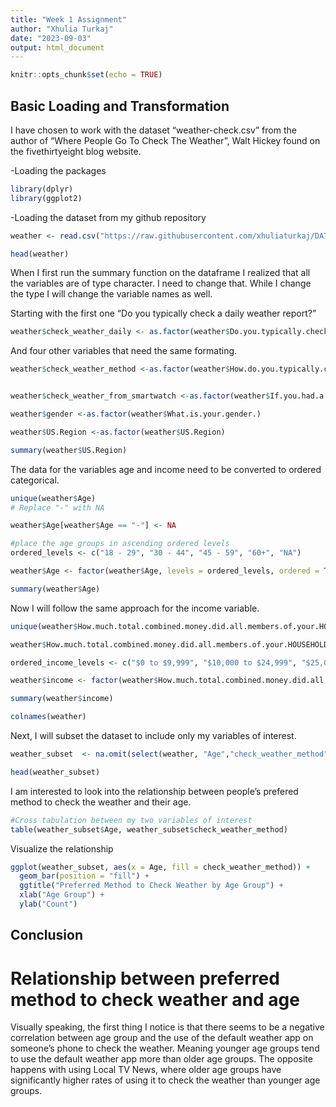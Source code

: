```yaml
---
title: "Week 1 Assignment"
author: "Xhulia Turkaj"
date: "2023-09-03"
output: html_document
---
```


```r
knitr::opts_chunk$set(echo = TRUE)
```

## Basic Loading and Transformation



I have chosen to work with the dataset "weather-check.csv" from the author of  "Where People Go To Check The Weather", Walt Hickey found on the fivethirtyeight blog website. 

-Loading the packages 
```r
library(dplyr)
library(ggplot2)
```

-Loading the dataset from my github repository 

```r
weather <- read.csv("https://raw.githubusercontent.com/xhuliaturkaj/DATA-607/main/weather-check.csv",  header = TRUE, row.names = 1)

head(weather)
```



When I first run the summary function on the dataframe I realized that all the variables are of type character. I need to change that. While I change the type I will change the variable names as well. 

Starting with the first one "Do you typically check a daily weather report?" 

```r
weather$check_weather_daily <- as.factor(weather$Do.you.typically.check.a.daily.weather.report.)

```

And four other variables that need the same formating.
```r
weather$check_weather_method <-as.factor(weather$How.do.you.typically.check.the.weather.)


weather$check_weather_from_smartwatch <-as.factor(weather$If.you.had.a.smartwatch..like.the.soon.to.be.released.Apple.Watch...how.likely.or.unlikely.would.you.be.to.check.the.weather.on.that.device.)

weather$gender <-as.factor(weather$What.is.your.gender.)

weather$US.Region <-as.factor(weather$US.Region)

summary(weather$US.Region)

```

The data for the variables age and income need to be converted to ordered categorical. 

```r

unique(weather$Age)
# Replace "-" with NA

weather$Age[weather$Age == "-"] <- NA

#place the age groups in ascending ordered levels 
ordered_levels <- c("18 - 29", "30 - 44", "45 - 59", "60+", "NA")

weather$Age <- factor(weather$Age, levels = ordered_levels, ordered = TRUE) 

summary(weather$Age)

```

Now I will follow the same approach for the income variable. 

```r
unique(weather$How.much.total.combined.money.did.all.members.of.your.HOUSEHOLD.earn.last.year.)

weather$How.much.total.combined.money.did.all.members.of.your.HOUSEHOLD.earn.last.year.[weather$How.much.total.combined.money.did.all.members.of.your.HOUSEHOLD.earn.last.year.== "-"] <- NA

ordered_income_levels <- c("$0 to $9,999", "$10,000 to $24,999", "$25,000 to $49,999", "$50,000 to $74,999", "$75,000 to $99,999", "$100,000 to $124,999", "$125,000 to $149,999","$150,000 to $174,999","$175,000 to $199,999","Prefer not to answer", "NA" )

weather$income <- factor(weather$How.much.total.combined.money.did.all.members.of.your.HOUSEHOLD.earn.last.year., levels = ordered_income_levels, ordered = TRUE) 

summary(weather$income)

colnames(weather)

```

Next, I will subset the dataset to include only my variables of interest.

```r



weather_subset  <- na.omit(select(weather, "Age","check_weather_method", "check_weather_from_smartwatch", "check_weather_daily", "check_weather_method" ))

head(weather_subset)
```

I am interested to look into the relationship between  people's prefered method to check the weather and their age.  

```r
#Cross tabulation between my two variables of interest 
table(weather_subset$Age, weather_subset$check_weather_method)

```

Visualize the relationship 
```r

ggplot(weather_subset, aes(x = Age, fill = check_weather_method)) +
  geom_bar(position = "fill") +
  ggtitle("Preferred Method to Check Weather by Age Group") +
  xlab("Age Group") +
  ylab("Count") 


```
 
## Conclusion 
# Relationship between preferred method to check weather and age

Visually speaking, the first thing I notice is that there seems to be a negative correlation between age group and the use of the default weather app on someone's phone to check the weather. Meaning younger age groups tend to use the default weather app more than older age groups. The opposite happens with using Local TV News, where older age groups have significantly higher rates of using it to check the weather than younger age groups. 

